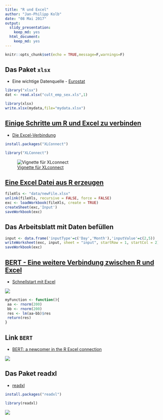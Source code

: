 ```yaml
---
title: "R und Excel"
author: "Jan-Philipp Kolb"
date: "08 Mai 2017"
output: 
  slidy_presentation:
    keep_md: yes
  html_document: 
    keep_md: yes
---
```


```r
knitr::opts_chunk$set(echo = TRUE,message=F,warnings=F)
```

## Das Paket `xlsx`

- Eine wichtige Datenquelle - [Eurostat](http://appsso.eurostat.ec.europa.eu/nui/setupDownloads.do)

```r
library("xlsx")
dat <- read.xlsx("cult_emp_sex.xls",1)
```

```r
library(xlsx)
write.xlsx(mydata,file="mydata.xlsx") 
```


## [Einige Schritte um R und Excel zu verbinden](http://www.milanor.net/blog/steps-connect-r-excel-xlconnect/)

- [Die Excel-Verbindung](https://www.r-bloggers.com/r-the-excel-connection/)

```r
install.packages("XLConnect")
```

```r
library("XLConnect")
```

![[Vignette für XLconnect](https://cran.r-project.org/web/packages/XLConnect/vignettes/XLConnect.pdf)](figure/XLconnect.PNG)

## [Eine Excel Datei aus R erzeugen](http://www.milanor.net/blog/steps-connect-r-excel-xlconnect/)

```r
fileXls <- "data/newFile.xlsx"
unlink(fileXls, recursive = FALSE, force = FALSE)
exc <- loadWorkbook(fileXls, create = TRUE)
createSheet(exc,'Input')
saveWorkbook(exc)
```

## Das Arbeitsblatt mit Daten befüllen

```r
input <- data.frame('inputType'=c('Day','Month'),'inputValue'=c(2,5))
writeWorksheet(exc, input, sheet = "input", startRow = 1, startCol = 2)
saveWorkbook(exc)
```

## [BERT - Eine weitere Verbindung zwischen R und Excel](https://www.r-bloggers.com/bert-a-newcomer-in-the-r-excel-connection/)

- [Schnellstart mit Excel](https://bert-toolkit.com/bert-quick-start)

![](figure/BERTaddins.PNG)


```r
myFunction <- function(){
 aa <- rnorm(200)
 bb <- rnorm(200)
 res <- lm(aa~bb)$res
 return(res)
}
```


## Link `BERT`

- [BERT: a newcomer in the R Excel connection](https://www.r-bloggers.com/bert-a-newcomer-in-the-r-excel-connection/)

![](figure/NewcomerBERT.PNG)

## Das Paket readxl

- [readxl](https://www.r-bloggers.com/get-data-out-of-excel-and-into-r-with-readxl/)

```r
install.packages("readxl")
```

```r
library(readxl)
```

![](figure/Rexcel.PNG)
